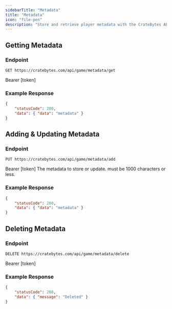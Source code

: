 ```yaml
---
sidebarTitle: "Metadata"
title: "Metadata"
icon: "file-pen"
description: "Store and retrieve player metadata with the CrateBytes API."
---
```


## Getting Metadata

### Endpoint

```http
GET https://cratebytes.com/api/game/metadata/get
```

<ParamField header="authorization (header)" type="string" required>
    Bearer [token]
</ParamField>

### Example Response

```json
{
    "statusCode": 200,
    "data": { "data": "metadata" }
}
```

## Adding & Updating Metadata

### Endpoint

```http
PUT https://cratebytes.com/api/game/metadata/add
```

<ParamField header="authorization (header)" type="string" required>
    Bearer [token]
</ParamField>

<ParamField body="data (body)" type="string" required>
    The metadata to store or update. must be 1000 characters or less.
</ParamField>

### Example Response

```json
{
    "statusCode": 200,
    "data": { "data": "metadata" }
}
```

## Deleting Metadata

### Endpoint

```http
DELETE https://cratebytes.com/api/game/metadata/delete
```

<ParamField header="authorization (header)" type="string" required>
    Bearer [token]
</ParamField>

### Example Response

```json
{
    "statusCode": 200,
    "data": { "message": "Deleted" }
}
```
